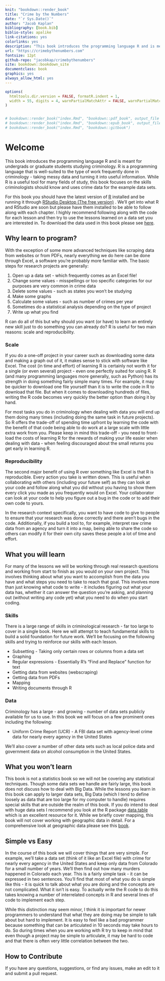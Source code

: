 ```yaml
--- 
knit: "bookdown::render_book"
title: "Crime by the Numbers"
date: "`r Sys.Date()`"
author: "Jacob Kaplan"
bibliography: [book.bib]
biblio-style: apalike
link-citations: yes
colorlinks: yes
description: "This book introduces the programming language R and is meant for undergrads or graduate students studying criminology. R is a programming language that is well-suited to the type of work frequently done in criminology - taking messy data and turning it into useful information. While R is a useful tool for many fields of study, this book focuses on the skills criminologists should know and uses crime data for the example data sets."
url: "https://crimebythenumbers.com"
fontsize: 12pt
github-repo: "jacobkap/crimebythenumbers"
site: bookdown::bookdown_site
documentclass: book
graphics: yes
always_allow_html: yes 
---
```


```r
options(
  htmltools.dir.version = FALSE, formatR.indent = 1,
  width = 55, digits = 4, warnPartialMatchAttr = FALSE, warnPartialMatchDollar = FALSE
)


# bookdown::render_book("index.Rmd", "bookdown::pdf_book", output_file = "crimebythenumbers.pdf")
# bookdown::render_book("index.Rmd", "bookdown::epub_book", output_file = "crimebythenumbers.epub")
# bookdown::render_book("index.Rmd", "bookdown::gitbook")

```

# Welcome {-}

This book introduces the programming language R and is meant for undergrads or graduate students studying criminology. R is a programming language that is well-suited to the type of work frequently done in criminology - taking messy data and turning it into useful information. While R is a useful tool for many fields of study, this book focuses on the skills criminologists should know and uses crime data for the example data sets. 

For this book you should have the latest version of [R](https://cloud.r-project.org/) installed and be running it through [RStudio Desktop (The free version)](https://www.rstudio.com/products/rstudio/download/) . We'll get into what R and RStudio are soon but please have them installed to be able to follow along with each chapter. I highly recommend following along with the code for each lesson and then try to use the lessons learned on a data set you are interested in. To download the data used in this book please see [here](https://github.com/jacobkap/r4crimz/tree/master/data).

## Why learn to program? {-}

With the exception of some more advanced techniques like scraping data from websites or from PDFs, nearly everything we do here can be done through Excel, a software you're probably more familiar with. The basic steps for research projects are generally: 

1. Open up a data set - which frequently comes as an Excel file!
2. Change some values - misspellings or too specific categories for our purposes are very common in crime data
3. Delete some values - such as states you won't be studying
4. Make some graphs
5. Calculate some values - such as number of crimes per year
6. Sometimes do a statistical analysis depending on the type of project
7. Write up what you find 

R can do all of this but why should you want (or have) to learn an entirely new skill just to do something you can already do? R is useful for two main reasons: scale and reproducibility.

### Scale {-}

If you do a one-off project in your career such as downloading some data and making a graph out of it, it makes sense to stick with software like Excel. The cost (in time and effort) of learning R is certainly not worth it for a single (or even several) project - even one perfectly suited for using R. R (and many programming languages more generally, such as Python) has its strength in doing something fairly simple many times. For example, it may be quicker to download one file yourself than it is to write the code in R to download that file. But when it comes to downloading hundreds of files, writing the R code becomes very quickly the better option than doing it by hand. 

For most tasks you do in criminology when dealing with data you will end up them doing many times (including doing the same task in future projects). So R offers the trade-off of spending time upfront by learning the code with the benefit of that code being able to do work at a large scale with little extra work from you. Please keep in mind this trade-off - you need to front-load the costs of learning R for the rewards of making your life easier when dealing with data - when feeling discouraged about the small returns you get early in learning R. 

### Reproducibility {-}

The second major benefit of using R over something like Excel is that R is reproducible. Every action you take is written down. This is useful when collaborating with others (including your future self) as they can look at your code and follow along what you did without you having to show them every click you made as you frequently would on Excel. Your collaborator can look at your code to help you figure out a bug in the code or to add their own code to yours. 

In the research context specifically, you want to have code to give to people to ensure that your research was done correctly and there aren't bugs in the code. Additionally, if you build a tool to, for example, interpret raw crime data from an agency and turn it into a map, being able to share the code so others can modify it for their own city saves these people a lot of time and effort.

## What you will learn {-}

For many of the lessons we will be working through real research questions and working from start to finish as you would on your own project. This involves thinking about what you want to accomplish from the data you have and what steps you need to take to reach that goal. This involves more than just knowing what code to write - it includes figuring out what your data has, whether it can answer the question you're asking, and planning out (without writing any code yet) what you need to do when you start coding. 

### Skills {-}

There is a large range of skills in criminological research - far too large to cover in a single book. Here we will attempt to teach fundamental skills to build a solid foundation for future work. We'll be focusing on the following skills and trying to reinforce our skills with each lesson. 

  * Subsetting - Taking only certain rows or columns from a data set
  * Graphing
  * Regular expressions - Essentially R's "Find and Replace" function for text
  * Getting data from websites (webscraping)
  * Getting data from PDFs
  * Mapping
  * Writing documents through R

### Data {-}

Criminology has a large - and growing - number of data sets publicly available for us to use. In this book we will focus on a few prominent ones including the following:

  * Uniform Crime Report (UCR) - A FBI data set with agency-level crime data for nearly every agency in the United States
  
We'll also cover a number of other data sets such as local police data and government data on alcohol consumption in the United States.

## What you won't learn {-}

This book is not a statistics book so we will not be covering any statistical techniques. Though some data sets we handle are fairly large, this book does not discuss how to deal with Big Data. While the lessons you learn in this book can apply to larger data sets, Big Data (which I tend to define loosely as data that are too large for my computer to handle) requires special skills that are outside the realm of this book. If you do intend to deal with huge data sets I recommend you look at the R package [data.table](https://github.com/Rdatatable/data.table/wiki) which is an excellent resource for it. While we briefly cover mapping, this book will not cover working with geographic data in detail. For a comprehensive look at geographic data please see this [book](https://geocompr.robinlovelace.net/).

## Simple vs Easy {-}

In the course of this book we will cover things that are very simple. For example, we'll take a data set (think of it like an Excel file) with crime for nearly every agency in the United States and keep only data from Colorado for a small number of years. We'll then find out how many murders happened in Colorado each year. This is a fairly simple task - it can be expressed in two sentences. You'll find that most of what you do is simple like this - it is quick to talk about what you are doing and the concepts are not complicated. What it isn't is easy. To actually write the R code to do this takes knowing a number of interrelated concepts in R and several lines of code to implement each step. 

While this distinction may seem minor, I think it is important for newer programmers to understand that what they are doing may be simple to talk about but hard to implement. It is easy to feel like a bad programmer because something that can be articulated in 10 seconds may take hours to do. So during times when you are working with R try to keep in mind that even though a project may be simple to articulate, it may be hard to code and that there is often very little correlation between the two.

## How to Contribute {-}

If you have any questions, suggestions, or find any issues, make an edit to it and submit a pull request. 
